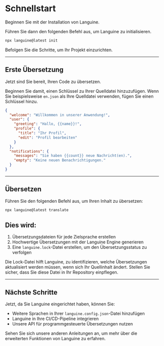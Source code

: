 # Schnellstart

Beginnen Sie mit der Installation von Languine.

Führen Sie dann den folgenden Befehl aus, um Languine zu initialisieren.

```bash title="Terminal"
npx languine@latest init
```

Befolgen Sie die Schritte, um Ihr Projekt einzurichten.

---

## Erste Übersetzung

Jetzt sind Sie bereit, Ihren Code zu übersetzen.

Beginnen Sie damit, einen Schlüssel zu Ihrer Quelldatei hinzuzufügen. Wenn Sie beispielsweise `en.json` als Ihre Quelldatei verwenden, fügen Sie einen Schlüssel hinzu.

```json title="src/locales/en.json"
{
  "welcome": "Willkommen in unserer Anwendung!",
  "user": {
    "greeting": "Hallo, {{name}}!",
    "profile": {
      "title": "Ihr Profil",
      "edit": "Profil bearbeiten"
    }
  },
  "notifications": {
    "messages": "Sie haben {{count}} neue Nachricht(en).",
    "empty": "Keine neuen Benachrichtigungen."
  }
}

```

---

## Übersetzen

Führen Sie den folgenden Befehl aus, um Ihren Inhalt zu übersetzen:

```bash title="Terminal"
npx languine@latest translate
```

## Dies wird:
1. Übersetzungsdateien für jede Zielsprache erstellen
2. Hochwertige Übersetzungen mit der Languine Engine generieren
3. Eine `languine.lock`-Datei erstellen, um den Übersetzungsstatus zu verfolgen

Die Lock-Datei hilft Languine, zu identifizieren, welche Übersetzungen aktualisiert werden müssen, wenn sich Ihr Quellinhalt ändert. Stellen Sie sicher, dass Sie diese Datei in Ihr Repository einpflegen.

---

## Nächste Schritte

Jetzt, da Sie Languine eingerichtet haben, können Sie:
- Weitere Sprachen in Ihrer `languine.config.json`-Datei hinzufügen
- Languine in Ihre CI/CD-Pipeline integrieren
- Unsere API für programmgesteuerte Übersetzungen nutzen

Sehen Sie sich unsere anderen Anleitungen an, um mehr über die erweiterten Funktionen von Languine zu erfahren.